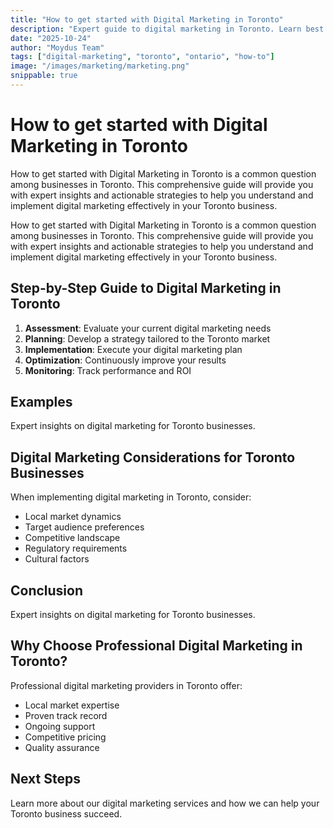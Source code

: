 ```yaml
---
title: "How to get started with Digital Marketing in Toronto"
description: "Expert guide to digital marketing in Toronto. Learn best practices, pricing, and strategies for Toronto businesses."
date: "2025-10-24"
author: "Moydus Team"
tags: ["digital-marketing", "toronto", "ontario", "how-to"]
image: "/images/marketing/marketing.png"
snippable: true
---
```


# How to get started with Digital Marketing in Toronto

How to get started with Digital Marketing in Toronto is a common question among businesses in Toronto. This comprehensive guide will provide you with expert insights and actionable strategies to help you understand and implement digital marketing effectively in your Toronto business.

How to get started with Digital Marketing in Toronto is a common question among businesses in Toronto. This comprehensive guide will provide you with expert insights and actionable strategies to help you understand and implement digital marketing effectively in your Toronto business.

## Step-by-Step Guide to Digital Marketing in Toronto

1. **Assessment**: Evaluate your current digital marketing needs
2. **Planning**: Develop a strategy tailored to the Toronto market
3. **Implementation**: Execute your digital marketing plan
4. **Optimization**: Continuously improve your results
5. **Monitoring**: Track performance and ROI

## Examples

Expert insights on digital marketing for Toronto businesses.

## Digital Marketing Considerations for Toronto Businesses

When implementing digital marketing in Toronto, consider:
- Local market dynamics
- Target audience preferences
- Competitive landscape
- Regulatory requirements
- Cultural factors

## Conclusion

Expert insights on digital marketing for Toronto businesses.

## Why Choose Professional Digital Marketing in Toronto?

Professional digital marketing providers in Toronto offer:
- Local market expertise
- Proven track record
- Ongoing support
- Competitive pricing
- Quality assurance

## Next Steps

Learn more about our digital marketing services and how we can help your Toronto business succeed.

<GeoCTA 
  city="Toronto"
  service="Digital Marketing"
  ctaText="Get Started Today"
/>
